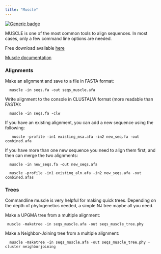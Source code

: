 ```yaml
---
title: "Muscle"
---
```


[![Generic badge](https://img.shields.io/badge/Siobhon Egan-August 2019-<COLOR>.svg)](https://shields.io/)

MUSCLE is one of the most common tools to align sequences. In most cases, only a few command line options are needed.

Free download available [here](https://www.drive5.com/muscle/manual/install.html)

[Muscle documentation](https://www.drive5.com/muscle/manual/)

### Alignments 
Make an alignment and save to a file in FASTA format:
```
  muscle -in seqs.fa -out seqs_muscle.afa
```

Write alignment to the console in CLUSTALW format (more readable than FASTA):
```
  muscle -in seqs.fa -clw
```

If you have an existing alignment, you can add a new sequence using the following:
```
   muscle -profile -in1 existing_msa.afa -in2 new_seq.fa -out combined.afa
```

If you have more than one new sequence you need to align them first, and then can merge the two alignments:
```
  muscle -in new_seqs.fa -out new_seqs.afa

  muscle -profile -in1 existing_aln.afa -in2 new_seqs.afa -out combined.afas
```

### Trees
Commandline muscle is very helpful for making quick trees. Depending on the depth of phylogenetics needed, a simple NJ tree maybe all you need.

Make a UPGMA tree from a multiple alignment:
```
 muscle -maketree -in seqs_muscle.afa -out seqs_muscle_tree.phy
```
Make a Neighbor-Joining tree from a multiple alignment:
```
  muscle -maketree -in seqs_muscle.afa -out seqs_muscle_tree.phy -cluster neighborjoining
```
